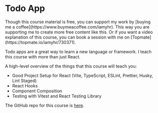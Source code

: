 
# Todo App

<Callout type="info" emoji="🤑">
  Though this course material is free, you can support my work by [buying me a coffee](https://www.buymeacoffee.com/iamyhr). This way you are supporting me to create more free content like this.
  Or if you want a video explanation of this course, you can book a session with me on [Topmate](https://topmate.io/iamyhr/730371).
</Callout>

Todo apps are a great way to learn a new language or framework. I teach this course with more than just React.

A high-level overview of the things that this course will teach you:
- Good Project Setup for React (Vite, TypeScript, ESLint, Prettier, Husky, Lint Staged)
- React Hooks
- Component Composition
- Testing with Vitest and React Testing Library

The GitHub repo for this course is [here](https://github.com/yaralahruthik/todo-app).